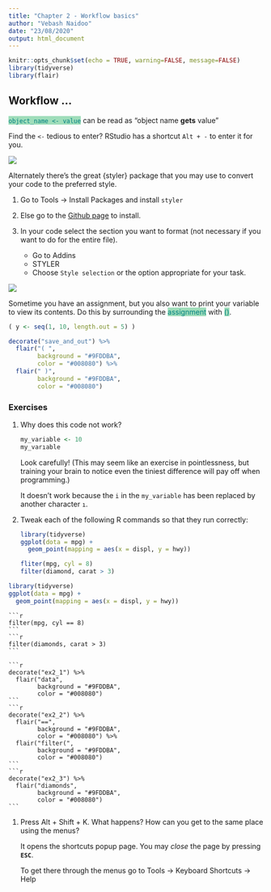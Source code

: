 ```yaml
---
title: "Chapter 2 - Workflow basics"
author: "Vebash Naidoo"
date: "23/08/2020"
output: html_document
---
```


```r
knitr::opts_chunk$set(echo = TRUE, warning=FALSE, message=FALSE)
library(tidyverse)
library(flair)
```

## Workflow ...

<span style="color: #008080;background-color:#9FDDBA">`object_name <- value`</span> can be read as "object name __gets__ value"

Find the `<-` tedious to enter? RStudio has a shortcut `Alt + -` to enter it for you.

<image src = assets/alt_enter.gif>

Alternately there's the great {styler} package that you may use to convert your code to the preferred style.

1. Go to Tools -> Install Packages and install `styler`
1. Else go to the [Github page](https://github.com/r-lib/styler) to install.
1. In your code select the section you want to format (not necessary if you want to do for the entire file).

    * Go to Addins
    * STYLER
    * Choose `Style selection` or the option appropriate for your task.
  
<image src = assets/styler.gif>  

Sometime you have an assignment, but you also want to print your variable to view its contents. Do this by surrounding the <span style="color: #008080;background-color:#9FDDBA">assignment</span> with <span style="color: #008080;background-color:#9FDDBA">()</span>.

```r
( y <- seq(1, 10, length.out = 5) ) 
```
```r
decorate("save_and_out") %>% 
  flair("( ",
        background = "#9FDDBA", 
        color = "#008080") %>% 
  flair(" )",
        background = "#9FDDBA", 
        color = "#008080")
```

### Exercises

1.  Why does this code not work?

    ```r
    my_variable <- 10
    my_varıable
    ```
    
    Look carefully! (This may seem like an exercise in pointlessness, but
    training your brain to notice even the tiniest difference will pay off
    when programming.)
    
    It doesn't work because the `i` in the `my_variable` has been replaced by another character `ı`.
    
1.  Tweak each of the following R commands so that they run correctly:

    ```r
    library(tidyverse)
    ggplot(dota = mpg) + 
      geom_point(mapping = aes(x = displ, y = hwy))
    
    fliter(mpg, cyl = 8)
    filter(diamond, carat > 3)
    ```    
    
  ```r
  library(tidyverse)
  ggplot(data = mpg) +
    geom_point(mapping = aes(x = displ, y = hwy))
  ```
    ```r
    filter(mpg, cyl == 8)
    ```
    ```r
    filter(diamonds, carat > 3)
    ```
    
    ```r
    decorate("ex2_1") %>% 
      flair("data", 
            background = "#9FDDBA", 
            color = "#008080")
    ```
    ```r
    decorate("ex2_2") %>% 
      flair("==", 
            background = "#9FDDBA", 
            color = "#008080") %>%       
      flair("filter(",
            background = "#9FDDBA", 
            color = "#008080")
    ```    
    ```r
    decorate("ex2_3") %>% 
      flair("diamonds",
            background = "#9FDDBA", 
            color = "#008080")      
    ```        
1.  Press Alt + Shift + K. What happens? How can you get to the same place
    using the menus?
    
    It opens the shortcuts popup page. You may _close_ the page 
    by pressing __`ESC`__. 
    
    To get there through the menus go to Tools -> Keyboard Shortcuts 
    -> Help